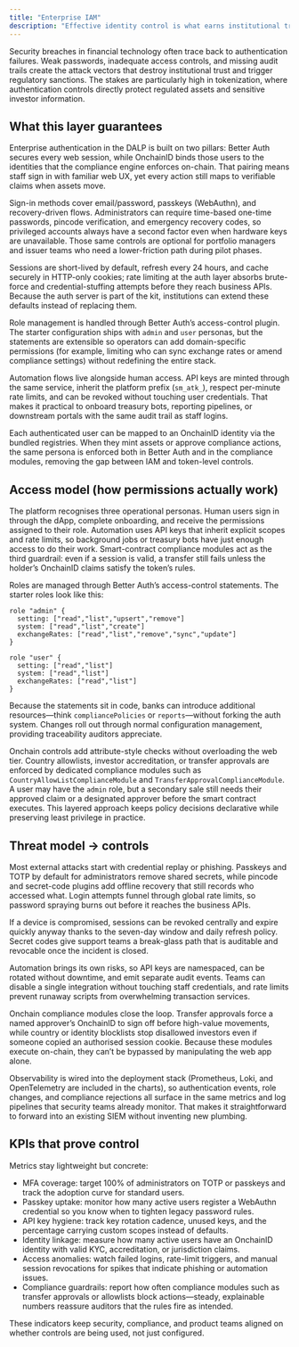 ```yaml
---
title: "Enterprise IAM"
description: "Effective identity control is what earns institutional trust. The DALP combines Better Auth's multi-factor web access with OnchainID-linked compliance modules so teams get passkeys, TOTP, recovery codes, API-key automation, and role-managed governance without bolting together their own security stack."
---
```


Security breaches in financial technology often trace back to authentication failures. Weak passwords, inadequate access controls, and missing audit trails create the attack vectors that destroy institutional trust and trigger regulatory sanctions. The stakes are particularly high in tokenization, where authentication controls directly protect regulated assets and sensitive investor information.

## What this layer guarantees

Enterprise authentication in the DALP is built on two pillars: Better Auth secures every web session, while OnchainID binds those users to the identities that the compliance engine enforces on-chain. That pairing means staff sign in with familiar web UX, yet every action still maps to verifiable claims when assets move.

Sign-in methods cover email/password, passkeys (WebAuthn), and recovery-driven flows. Administrators can require time-based one-time passwords, pincode verification, and emergency recovery codes, so privileged accounts always have a second factor even when hardware keys are unavailable. Those same controls are optional for portfolio managers and issuer teams who need a lower-friction path during pilot phases.

Sessions are short-lived by default, refresh every 24 hours, and cache securely in HTTP-only cookies; rate limiting at the auth layer absorbs brute-force and credential-stuffing attempts before they reach business APIs. Because the auth server is part of the kit, institutions can extend these defaults instead of replacing them.

Role management is handled through Better Auth’s access-control plugin. The starter configuration ships with `admin` and `user` personas, but the statements are extensible so operators can add domain-specific permissions (for example, limiting who can sync exchange rates or amend compliance settings) without redefining the entire stack.

Automation flows live alongside human access. API keys are minted through the same service, inherit the platform prefix (`sm_atk_`), respect per-minute rate limits, and can be revoked without touching user credentials. That makes it practical to onboard treasury bots, reporting pipelines, or downstream portals with the same audit trail as staff logins.

Each authenticated user can be mapped to an OnchainID identity via the bundled registries. When they mint assets or approve compliance actions, the same persona is enforced both in Better Auth and in the compliance modules, removing the gap between IAM and token-level controls.

## Access model (how permissions actually work)

The platform recognises three operational personas. Human users sign in through the dApp, complete onboarding, and receive the permissions assigned to their role. Automation uses API keys that inherit explicit scopes and rate limits, so background jobs or treasury bots have just enough access to do their work. Smart-contract compliance modules act as the third guardrail: even if a session is valid, a transfer still fails unless the holder’s OnchainID claims satisfy the token’s rules.

Roles are managed through Better Auth’s access-control statements. The starter roles look like this:

```
role "admin" {
  setting: ["read","list","upsert","remove"]
  system: ["read","list","create"]
  exchangeRates: ["read","list","remove","sync","update"]
}

role "user" {
  setting: ["read","list"]
  system: ["read","list"]
  exchangeRates: ["read","list"]
}
```

Because the statements sit in code, banks can introduce additional resources—think `compliancePolicies` or `reports`—without forking the auth system. Changes roll out through normal configuration management, providing traceability auditors appreciate.

Onchain controls add attribute-style checks without overloading the web tier. Country allowlists, investor accreditation, or transfer approvals are enforced by dedicated compliance modules such as `CountryAllowListComplianceModule` and `TransferApprovalComplianceModule`. A user may have the `admin` role, but a secondary sale still needs their approved claim or a designated approver before the smart contract executes. This layered approach keeps policy decisions declarative while preserving least privilege in practice.

## Threat model → controls

Most external attacks start with credential replay or phishing. Passkeys and TOTP by default for administrators remove shared secrets, while pincode and secret-code plugins add offline recovery that still records who accessed what. Login attempts funnel through global rate limits, so password spraying burns out before it reaches the business APIs.

If a device is compromised, sessions can be revoked centrally and expire quickly anyway thanks to the seven-day window and daily refresh policy. Secret codes give support teams a break-glass path that is auditable and revocable once the incident is closed.

Automation brings its own risks, so API keys are namespaced, can be rotated without downtime, and emit separate audit events. Teams can disable a single integration without touching staff credentials, and rate limits prevent runaway scripts from overwhelming transaction services.

Onchain compliance modules close the loop. Transfer approvals force a named approver’s OnchainID to sign off before high-value movements, while country or identity blocklists stop disallowed investors even if someone copied an authorised session cookie. Because these modules execute on-chain, they can’t be bypassed by manipulating the web app alone.

Observability is wired into the deployment stack (Prometheus, Loki, and OpenTelemetry are included in the charts), so authentication events, role changes, and compliance rejections all surface in the same metrics and log pipelines that security teams already monitor. That makes it straightforward to forward into an existing SIEM without inventing new plumbing.

## KPIs that prove control

Metrics stay lightweight but concrete:

- MFA coverage: target 100% of administrators on TOTP or passkeys and track the adoption curve for standard users.
- Passkey uptake: monitor how many active users register a WebAuthn credential so you know when to tighten legacy password rules.
- API key hygiene: track key rotation cadence, unused keys, and the percentage carrying custom scopes instead of defaults.
- Identity linkage: measure how many active users have an OnchainID identity with valid KYC, accreditation, or jurisdiction claims.
- Access anomalies: watch failed logins, rate-limit triggers, and manual session revocations for spikes that indicate phishing or automation issues.
- Compliance guardrails: report how often compliance modules such as transfer approvals or allowlists block actions—steady, explainable numbers reassure auditors that the rules fire as intended.

These indicators keep security, compliance, and product teams aligned on whether controls are being used, not just configured.

